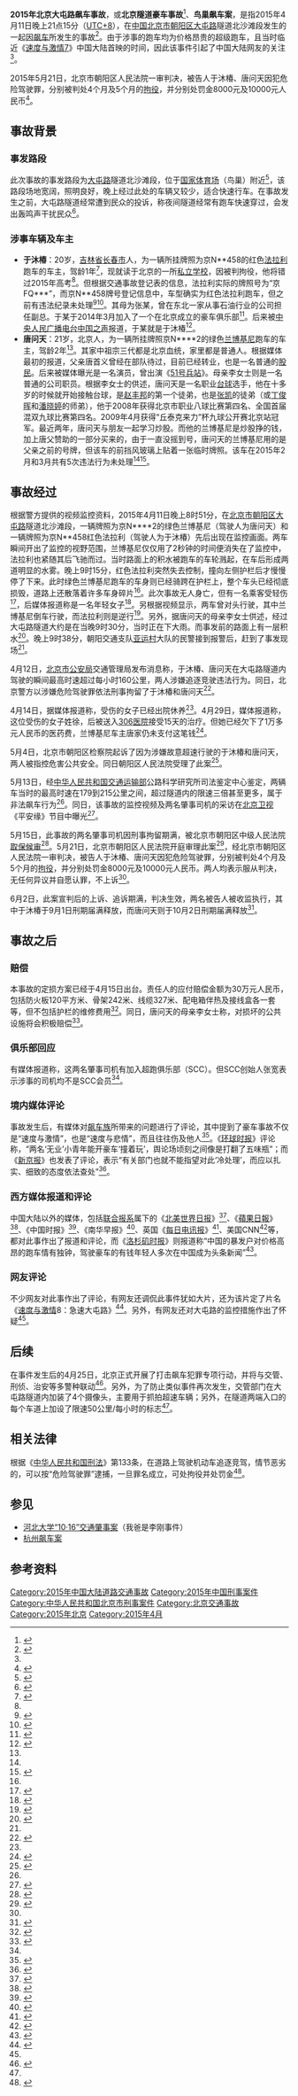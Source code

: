 {{noteTA
|1=zh-cn:速度与激情; zh-hk:狂野時速; zh-tw:玩命關頭;
|2=zh-cn:兰博基尼; zh-tw:藍寶堅尼; zh-hk:林寶堅尼;
}}
{{NoteUTC+8}}
{{Infobox civilian attack
|title=2015年北京大屯路飙车事故
|image= 
|caption=
|map=
|map_caption=
|location={{CHN}}[[北京市|北京市]]<br>[[朝阳区|朝阳区]][[大屯路|大屯路]]隧道（北沙滩段）
|coordinates=
|date=2015-04-11
|time=21:15
|timezone=[[UTC+8|UTC+8]]
|target=
|motive=飙车、超速行驶
|type=驾车
|weapontitle=涉案物件
|weapons=一辆牌照为京N**458的红色[[法拉利|法拉利]]跑车（实际为京FQ****）<br>一辆牌照为京N****2的绿色[[兰博基尼|兰博基尼]]跑车
|fatalities=
|injuries=1
|victim=
|perp=于沐椿（法拉利车主，被判处拘役4个月）<br>唐问天（兰博基尼车主，被判处拘役5个月）
|susperp=
|numpart=
|dfen=
}}

'''2015年北京大屯路飙车事故'''，或'''北京隧道豪车事故'''<ref>{{cite news|title=北京隧道豪车事故|url=http://news.ifeng.com/mainland/special/bjsdhcsg/|publisher=凤凰网|date=|accessdate=2015-04-24|deadurl=no|archiveurl=https://web.archive.org/web/20150423163150/http://news.ifeng.com/mainland/special/bjsdhcsg/|archivedate=2015-04-23}}</ref>、'''鸟巢飙车案'''，是指2015年4月11日晚上21点15分（[[UTC+8|UTC+8]]），在[[中国|中国]][[北京市|北京市]][[朝阳区|朝阳区]][[大屯路|大屯路]]隧道北沙滩段发生的一起因[[飙车|飙车]]所发生的事故<ref>{{cite news |title=北京大屯路隧道两跑车发生事故 1人受伤 |url=http://news.xinhuanet.com/photo/2015-04/12/c_127679979.htm? |publisher=新华网 |date=2015-04-12 |accessdate=2015-04-24 |deadurl=no |archiveurl=https://web.archive.org/web/20150518140136/http://news.xinhuanet.com/photo/2015-04/12/c_127679979.htm |archivedate=2015-05-18 }}</ref>。由于涉事的跑车均为价格昂贵的超级跑车，且当时临近《[[速度与激情7|速度与激情7]]》中国大陆首映的时间，因此该事件引起了中国大陆网友的关注<ref name="调查"/>。

2015年5月21日，北京市朝阳区人民法院一审判决，被告人于沐椿、唐问天因犯危险驾驶罪，分别被判处4个月及5个月的[[拘役|拘役]]，并分别处罚金8000元及10000元人民币<ref name="判决">{{cite news |title=鸟巢飙车案两司机分别被判拘役5个月、4个月 |url=http://news.ifeng.com/a/20150521/43807312_0.shtml |publisher=中新网 |date=2015-05-21 |accessdate=2015-05-22 |deadurl=no |archiveurl=https://web.archive.org/web/20150524112434/http://news.ifeng.com/a/20150521/43807312_0.shtml |archivedate=2015-05-24 }}</ref>。

==事故背景==
===事发路段===
此次事故的事发路段为[[大屯路|大屯路]]隧道北沙滩段，位于[[国家体育场_(北京)|国家体育场]]（鸟巢）附近<ref>{{cite news|title=鸟巢附近法拉利撞毁兰博基尼|url=http://news.eastday.com/eastday/13news/auto/news/society/u7ai3770927_K4.html|publisher=东方网|date=2015-04-13|accessdate=2015-04-24|deadurl=no|archiveurl=https://web.archive.org/web/20160304210124/http://news.eastday.com/eastday/13news/auto/news/society/u7ai3770927_K4.html|archivedate=2016-03-04}}</ref>，该路段场地宽阔，照明良好，晚上经过此处的车辆又较少，适合快速行车。在事故发生之前，大屯路隧道经常遭到民众的投诉，称夜间隧道经常有跑车快速穿过，会发出轰鸣声干扰民众<ref name="调查">{{cite news|title=北京豪车相撞事故调查:大屯路隧道被称飙车胜地|url=http://news.163.com/15/0413/13/AN37OTQA00014JB5.html|publisher=网易|date=2015-04-13|accessdate=2015-04-24|deadurl=yes|archiveurl=https://web.archive.org/web/20150418155225/http://news.163.com/15/0413/13/AN37OTQA00014JB5.html|archivedate=2015-04-18}}</ref>。

===涉事车辆及车主===
*'''于沐椿'''：20岁，[[吉林省|吉林省]][[长春市|长春市]]人，为一辆所挂牌照为京N**458的红色[[法拉利|法拉利]]跑车的车主，驾龄1年<ref name="监控视频">{{cite news|title=北京大屯飙车案监控视频曝光 两车均超速3倍以上|url=http://www.china.com.cn/cppcc/2015-05/14/content_35566371.htm|publisher=中国网|date=2015-05-14|accessdate=2015-05-14|deadurl=no|archiveurl=https://web.archive.org/web/20160305021930/http://www.china.com.cn/cppcc/2015-05/14/content_35566371.htm|archivedate=2016-03-05}}</ref>，现就读于北京的一所[[私立学校|私立学校]]，因被判拘役，他将错过2015年高考<ref name="服刑"/>。但根据交通事故登记表的信息，法拉利实际的牌照号为“京FQ***”，而京N**458牌号登记信息中，车型确实为红色法拉利跑车，但之前有违法纪录未处理<ref name="背景">{{cite news|title=北京豪车车祸肇事者父亲：儿子炒股买的兰博基尼|url=http://news.ifeng.com/a/20150414/43543504_0.shtml|publisher=凤凰网|date=2015-04-14|accessdate=2015-04-24|deadurl=no|archiveurl=https://web.archive.org/web/20150416022723/http://news.ifeng.com/a/20150414/43543504_0.shtml|archivedate=2015-04-16}}</ref><ref>{{cite news|title=大屯路隧道两名飙车司机被刑拘|url=http://news.eastday.com/eastday/13news/auto/news/society/u7ai3775646_K4.html|publisher=东方网|date=2015-04-14|accessdate=2015-04-24|deadurl=no|archiveurl=https://web.archive.org/web/20150518090612/http://news.eastday.com/eastday/13news/auto/news/society/u7ai3775646_K4.html|archivedate=2015-05-18}}</ref>。其母为张某，曾在东北一家从事石油行业的公司担任副总。于某于2014年3月加入了一个在北京成立的豪车俱乐部<ref>{{cite news|title=“鸟巢车祸”法拉利车主母亲曾任油企副总|url=http://news.ifeng.com/a/20150417/43570696_0.shtml|publisher=北京青年报|date=2015-04-17|accessdate=2015-04-25|deadurl=no|archiveurl=https://web.archive.org/web/20150420231402/http://news.ifeng.com/a/20150417/43570696_0.shtml|archivedate=2015-04-20}}</ref>。后来被[[中央人民广播电台|中央人民广播电台]][[中国之声|中国之声]]报道，于某就是于沐椿<ref>{{cite news |title=鸟巢飙车案两被告被判拘役罚款 均表示不上诉 |url=http://www.cnr.cn/china/yaowen/20150522/t20150522_518611743.shtml |publisher=中央人民广播电台 |date=2015-05-22 |accessdate=2015-05-22 |archive-date=2019-09-12 |archive-url=https://web.archive.org/web/20190912054939/http://china.cnr.cn/yaowen/20150522/t20150522_518611743.shtml |dead-url=no }}</ref>。
*'''唐问天'''：21岁，北京人，为一辆所挂牌照京N****2的绿色[[兰博基尼|兰博基尼]]跑车的车主，驾龄2年<ref name="监控视频"/>。其家中祖宗三代都是北京血统，家里都是普通人。根据媒体最初的报道，父亲唐首义曾经在部队待过，目前已经转业，也是一名普通的[[股民|股民]]。后来被媒体曝光是一名演员，曾出演《[[51号兵站|51号兵站]]》。母亲李女士则是一名普通的公司职员。根据李女士的供述，唐问天是一名职业[[台球|台球]]选手，他在十多岁的时候就开始接触台球，是[[赵丰邦|赵丰邦]]的第一个徒弟，也是[[张凯|张凯]]的徒弟（或[[丁俊晖|丁俊晖]]和[[潘晓婷|潘晓婷]]的师弟），他于2008年获得北京市职业八球比赛第四名、全国首届混双九球比赛第四名。2009年4月获得“丘泰克来力”杯九球公开赛北京站冠军。最近两年，唐问天与朋友一起学习炒股。而他的兰博基尼是炒股挣的钱，加上唐父赞助的一部分买来的，由于一直没摇到号，唐问天的兰博基尼用的是父亲之前的号牌，但该车的前挡风玻璃上贴着一张临时牌照。该车在2015年2月和3月共有5次违法行为未处理<ref name="背景"/><ref>{{cite news|title=鸟巢车祸兰博基尼车主系丁俊晖师弟 父亲身份曝光|url=http://news.ifeng.com/a/20150415/43558116_0.shtml|publisher=北京电视台|date=2015-04-15|accessdate=2015-04-25|deadurl=no|archiveurl=https://web.archive.org/web/20150417204027/http://news.ifeng.com/a/20150415/43558116_0.shtml|archivedate=2015-04-17}}</ref>。

==事故经过==
根据警方提供的视频监控资料，2015年4月11日晚上8时51分，在[[北京市|北京市]][[朝阳区|朝阳区]][[大屯路|大屯路]]隧道北沙滩段，一辆牌照为京N****2的绿色兰博基尼（驾驶人为唐问天）和一辆牌照为京N**458红色法拉利（驾驶人为于沐椿）先后出现在监控画面。两车瞬间开出了监控的视野范围，兰博基尼仅仅用了2秒钟的时间便消失在了监控中，法拉利也紧随其后飞驰而过。当时路面上的积水被跑车的车轮溅起，在车后形成两道明显的水雾。晚上9时15分，红色法拉利突然失去控制，撞向左侧护栏后才慢慢停了下来。此时绿色兰博基尼跑车的车身则已经骑跨在护栏上，整个车头已经彻底损毁，道路上还散落着许多车身碎片<ref name="监控视频"/>。此次事故无人身亡，但有一名乘客受轻伤<ref>{{cite news|title=大屯路隧道飙车:法拉利撞毁兰博基尼惨烈车祸现场|url=http://news.youth.cn/gn/201504/t20150412_6575682.htm|publisher=中国日报|date=2015-04-12|accessdate=2015-04-24|deadurl=no|archiveurl=https://web.archive.org/web/20150415015309/http://news.youth.cn/gn/201504/t20150412_6575682.htm|archivedate=2015-04-15}}</ref>，后媒体报道称是一名年轻女子<ref name="女子">{{cite news|title=鸟巢豪车车祸受伤女子已出院 车主母亲：不认识她|url=http://news.ifeng.com/a/20150415/43551957_0.shtml|publisher=凤凰网|date=2015-04-15|accessdate=2015-04-24|deadurl=no|archiveurl=https://web.archive.org/web/20150418032033/http://news.ifeng.com/a/20150415/43551957_0.shtml|archivedate=2015-04-18}}</ref>。另根据视频显示，两车曾对头行驶，其中兰博基尼倒车行驶，而法拉利则是逆行<ref>{{cite news|title=北京飙车案细节：兰博基尼倒行法拉利逆行|url=http://news.sina.com.cn/c/2015-04-14/011931713324.shtml?cre=newspagepc&mod=f&loc=1&r=u&rfunc=5|publisher=北京晨报|date=2015-04-14|accessdate=2015-04-24|deadurl=no|archiveurl=https://web.archive.org/web/20150518090058/http://news.sina.com.cn/c/2015-04-14/011931713324.shtml?cre=newspagepc&mod=f&loc=1&r=u&rfunc=5|archivedate=2015-05-18}}</ref>。另外，据唐问天的母亲李女士供述，经过大屯路隧道大约是在当晚9时30分，当时正在下大雨。而事发前的路面上有一层积水<ref name="身份">{{cite news|title=大屯路隧道飙车：两车主身份背景曝光|url=http://d.youth.cn/shrgch/201504/t20150418_6586195_1.htm|publisher=中国青年网|date=2015-04-17|accessdate=2015-04-24|deadurl=yes|archiveurl=https://web.archive.org/web/20150518092735/http://d.youth.cn/shrgch/201504/t20150418_6586195_1.htm|archivedate=2015-05-18}}</ref>。晚上9时38分，朝阳交通支队[[亚运村|亚运村]]大队的民警接到报警后，赶到了事发现场<ref name="监控视频"/>。

4月12日，[[北京市公安局|北京市公安局]]交通管理局发布消息称，于沐椿、唐问天在大屯路隧道内驾驶的瞬间最高时速超过每小时160公里，两人涉嫌追逐竞驶违法行为。同日，北京警方以涉嫌危险驾驶罪依法刑事拘留了于沐椿和唐问天<ref>{{cite news|title=警方通报：确实在飙车，两无业司机已刑拘|url=http://news.sina.com.cn/c/2015-04-14/032031713696.shtml?cre=sinapc&mod=g&loc=20&r=u&rfunc=3&from=wap|publisher=钱江晚报|date=2015-04-13|accessdate=2015-04-24|deadurl=no|archiveurl=https://web.archive.org/web/20150521184535/http://news.sina.com.cn/c/2015-04-14/032031713696.shtml?cre=sinapc&mod=g&loc=20&r=u&rfunc=3&from=wap|archivedate=2015-05-21}}</ref>。

4月14日，据媒体报道称，受伤的女子已经出院休养<ref name="女子"/>。4月29日，媒体报道称，这位受伤的女子姓徐，后被送入[[中国人民解放军第三〇六医院|306医院]]接受15天的治疗。但她已经欠下了1万多元人民币的医药费，兰博基尼车主唐家仍未支付这笔钱<ref name="治疗">{{cite news|title=北京飙车案受伤女子首露面 称唐家已停付医药费|url=http://news.sina.com.cn/c/2015-04-30/030031778144.shtml|publisher=京华时报|date=2015-04-30|accessdate=2015-04-30|deadurl=no|archiveurl=https://web.archive.org/web/20150503010633/http://news.sina.com.cn/c/2015-04-30/030031778144.shtml|archivedate=2015-05-03}}</ref>。

5月4日，北京市朝阳区检察院起诉了因为涉嫌故意超速行驶的于沐椿和唐问天，两人被指控危害公共安全。同日朝阳区人民法院受理了此案<ref>{{cite news|title=大屯路隧道飙车案两司机被公诉|url=http://finance.ifeng.com/a/20150505/13682571_0.shtml|publisher=新京报|date=2015-05-05|accessdate=2015-05-05|deadurl=no|archiveurl=https://web.archive.org/web/20150505055437/http://finance.ifeng.com/a/20150505/13682571_0.shtml|archivedate=2015-05-05}}</ref>。

5月13日，经[[中华人民共和国交通运输部|中华人民共和国交通运输部]]公路科学研究所司法鉴定中心鉴定，两辆车当时的最高时速在179到215公里之间，超过隧道内的限速三倍甚至更多，属于非法飙车行为<ref name="监控视频"/>。同日，该事故的监控视频及两名肇事司机的采访在[[北京卫视|北京卫视]]《平安缘》节目中曝光<ref>{{cite news|title=《身边·平安缘》第十七期：兰博基尼法拉利撞车之谜|url=http://tv.brtn.cn/20150513/VIDE1431529584325423.shtml|publisher=北京电视台|date=2015-05-13|accessdate=2015-05-14|deadurl=yes|archiveurl=https://web.archive.org/web/20150518082410/http://tv.brtn.cn/20150513/VIDE1431529584325423.shtml|archivedate=2015-05-18}}</ref>。

{{Wikisourcehas|北京市朝阳区人民法院（2015）朝刑初字第1198号刑事判决书}}

5月15日，此事故的两名肇事司机因刑事拘留期满，被北京市朝阳区中级人民法院[[取保候审|取保候审]]<ref>{{cite news|title=大屯路隧道飙车案两被告人取保候审|url=http://world.huanqiu.com/hot/2015-05/6450287.html|publisher=京华时报|date=2015-05-16|accessdate=2015-05-21|deadurl=no|archiveurl=https://web.archive.org/web/20150521152803/http://world.huanqiu.com/hot/2015-05/6450287.html|archivedate=2015-05-21}}</ref>。5月21日，北京市朝阳区人民法院开庭审理此案<ref>{{cite news|title=北京大屯路豪车飙车案今日开审 两名司机被诉危险驾驶罪|url=http://www.thepaper.cn/newsDetail_forward_1333466|publisher=中国新闻网|date=2015-05-21|accessdate=2015-05-21|deadurl=no|archiveurl=https://web.archive.org/web/20150521132250/http://www.thepaper.cn/newsDetail_forward_1333466|archivedate=2015-05-21}}</ref>，经北京市朝阳区人民法院一审判决，被告人于沐椿、唐问天因犯危险驾驶罪，分别被判处4个月及5个月的[[拘役|拘役]]，并分别处罚金8000元及10000元人民币。两人均表示服从判决，无任何异议并自愿认罪，不上诉<ref name="判决"/>。

6月2日，此案宣判后的上诉、追诉期满，判决生效，两名被告人被收监执行，其中于沐椿于9月1日刑期届满释放，而唐问天则于10月2日刑期届满释放<ref name="服刑">{{cite news|title=北京鸟巢飙车司机被收监服刑 错过高考称糟透了|url=http://news.163.com/api/15/0603/03/AR5HTHCF00014AED.html|publisher=中国青年网|date=2015-06-03|accessdate=2015-06-03|deadurl=yes|archiveurl=https://archive.is/20150604031336/http://news.163.com/api/15/0603/03/AR5HTHCF00014AED.html|archivedate=2015-06-04}}</ref>。

==事故之后==
===赔偿===
本事故的定损方案已经于4月15日出台。责任人的应付赔偿金额为30万元人民币，包括防火板120平方米、骨架242米、线缆327米、配电箱伴热及接线盒各一套等，但不包括护栏的维修费用<ref>{{cite news|title=北京大屯豪车飙车损毁隧道 初步计算须赔30万|url=http://news.sohu.com/20150416/n411349876.shtml|publisher=搜狐|date=2015-04-16|accessdate=2015-04-24|deadurl=no|archiveurl=https://web.archive.org/web/20150419011017/http://news.sohu.com/20150416/n411349876.shtml|archivedate=2015-04-19}}</ref>。同日，唐问天的母亲李女士称，对损坏的公共设施将会积极赔偿<ref>{{cite news|title=鸟巢车祸兰博基尼车主母亲：儿子超速 积极赔偿|url=http://news.ifeng.com/a/20150416/43560811_0.shtml|publisher=新京报|date=2015-04-16|accessdate=2015-04-24|deadurl=no|archiveurl=https://web.archive.org/web/20150719002352/http://news.ifeng.com/a/20150416/43560811_0.shtml|archivedate=2015-07-19}}</ref>。

===俱乐部回应===
有媒体报道称，这两名肇事司机有加入超跑俱乐部（SCC）。但SCC创始人张宽表示涉事的司机均不是SCC会员<ref name="身份"/>。

===境内媒体评论===
事故发生后，有媒体对[[飆車族|飙车族]]所带来的问题进行了评论，其中提到了豪车事故不仅是“速度与激情”，也是“速度与悲情”，而且往往伤及他人<ref>{{cite news|title=飙车案明显增多 富二代的飙车激情不减|url=http://auto.163.com/15/0421/08/ANN9393200084TV6.html|publisher=时代周报|date=2015-04-21|accessdate=2015-04-24|deadurl=no|archiveurl=https://web.archive.org/web/20160305012751/http://auto.163.com/15/0421/08/ANN9393200084TV6.html|archivedate=2016-03-05}}</ref>。《[[环球时报|环球时报]]》评论称，“两名‘无业’小青年能开豪车‘撞着玩’，舆论场顷刻之间像是打翻了五味瓶”；而《[[新京报|新京报]]》也发表了评论，表示“有关部门也就不能指望对此‘冷处理’，而应以扎实、细致的态度依法查处”<ref>{{cite news |title=大屯路隧道事故：“无业”青年何能飚“豪车”？ |url=http://m.news.cntv.cn/2015/04/14/ARTI1429020431686524.shtmll |publisher=中国中央电视台 |date=2015-04-14 |accessdate=2015-04-24 |archive-date=2019-09-12 |archive-url=https://web.archive.org/web/20190912054940/http://www.cntv.cn/error.html |dead-url=no }}</ref>。

===西方媒体报道和评论===
中国大陆以外的媒体，包括[[联合报系|联合报系]]属下的《[[北美世界日報|北美世界日报]]》<ref>{{cite news|title=京超跑車禍 法拉利駕駛母親 曾掌油企|url=http://udn.com/news/story/7332/843595-%E4%BA%AC%E8%B6%85%E8%B7%91%E8%BB%8A%E7%A6%8D-%E6%B3%95%E6%8B%89%E5%88%A9%E9%A7%95%E9%A7%9B%E6%AF%8D%E8%A6%AA-%E6%9B%BE%E6%8E%8C%E6%B2%B9%E4%BC%81|publisher=世界日報|date=2015-04-18|accessdate=2015-04-24|deadurl=no|archiveurl=https://web.archive.org/web/20150419035817/http://udn.com/news/story/7332/843595-%E4%BA%AC%E8%B6%85%E8%B7%91%E8%BB%8A%E7%A6%8D-%E6%B3%95%E6%8B%89%E5%88%A9%E9%A7%95%E9%A7%9B%E6%AF%8D%E8%A6%AA-%E6%9B%BE%E6%8E%8C%E6%B2%B9%E4%BC%81|archivedate=2015-04-19}}</ref>、《[[苹果日报_(香港)|蘋果日報]]》<ref>{{cite news|title=【玩命車禍】法拉利司機大起底 母親曾係油公司高層|url=http://hk.apple.nextmedia.com/realtime/china/20150417/53643088|publisher=苹果日报|date=2015-04-17|accessdate=2015-04-24|deadurl=no|archiveurl=https://web.archive.org/web/20150419223441/http://hk.apple.nextmedia.com/realtime/china/20150417/53643088|archivedate=2015-04-19}}</ref>、《中国时报》<ref>{{cite news|title=炒股買藍寶堅尼 飆速撞爛被刑拘|url=http://www.chinatimes.com/realtimenews/20150414002715-260409|publisher=中时电子报|date=2015-04-14|accessdate=2015-04-24|deadurl=no|archiveurl=https://web.archive.org/web/20150416223035/http://www.chinatimes.com/realtimenews/20150414002715-260409|archivedate=2015-04-16}}</ref>、《南华早报》<ref>{{cite news|title=京豪車相撞 蘭博基尼車主家長：非官非商炒股購車|url=http://www.nanzao.com/tc/national/14cb5d87fa0a6bb/jing-hao-che-xiang-zhuang-lan-bo-ji-ni-che-zhu-jia-zhang-fei-guan-fei-shang-chao-gu-gou-che|publisher=南华早报中文网|date=2015-04-14|accessdate=2015-04-24|deadurl=yes|archiveurl=https://web.archive.org/web/20160827015402/http://www.nanzao.com/tc/national/14cb5d87fa0a6bb/jing-hao-che-xiang-zhuang-lan-bo-ji-ni-che-zhu-jia-zhang-fei-guan-fei-shang-chao-gu-gou-che|archivedate=2016-08-27}}</ref>、英国《[[每日电讯报|每日电讯报]]》<ref>{{cite news|title=Beijing pensioners demand clampdown on Fast and Furious style racing contests|url=http://www.telegraph.co.uk/news/worldnews/asia/china/11532627/Beijing-pensioners-demand-clampdown-on-Fast-and-Furious-style-racing-contests.html|publisher=每日电讯报|date=13 Apr 2015|accessdate=2015-04-24|deadurl=no|archiveurl=https://web.archive.org/web/20150420064930/http://www.telegraph.co.uk/news/worldnews/asia/china/11532627/Beijing-pensioners-demand-clampdown-on-Fast-and-Furious-style-racing-contests.html|archivedate=2015-04-20}}</ref>、美国CNN<ref>{{cite news|title=China: Luxury cars wrecked in 'Fast and Furious' collision|url=http://www.cnn.com/2015/04/13/asia/china-beijing-car-crash/|publisher=CNN|date=13 Apr 2015|accessdate=2015-04-24|deadurl=no|archiveurl=https://web.archive.org/web/20150418034703/http://www.cnn.com/2015/04/13/asia/china-beijing-car-crash/|archivedate=2015-04-18}}</ref>等，都对此事作出了报道和评论，而《[[洛杉磯時報|洛杉矶时报]]》则报道称“中国的暴发户对价格高昂的跑车情有独钟，驾驶豪车的有钱年轻人多次在中国成为头条新闻”<ref>{{cite news|title=外媒评北京隧道飙车事故：中国暴发户就爱跑车|url=http://news.ifeng.com/a/20150415/43551194_0.shtml|publisher=参考消息|date=2015-04-15|accessdate=2015-04-24|deadurl=no|archiveurl=https://web.archive.org/web/20150418084107/http://news.ifeng.com/a/20150415/43551194_0.shtml|archivedate=2015-04-18}}</ref>。

===网友评论===
不少网友对此事作出了评论，有网友还调侃此事件犹如大片，还为该片定了片名《[[速度与激情|速度与激情]]8：急速大屯路》<ref>{{cite news|title=亲爱的，牛市来了，我们去炒股买豪车吧|url=http://www.thepaper.cn/newsDetail_forward_1320952|publisher=澎湃新闻|date=2015-04-15|accessdate=2015-04-24|deadurl=no|archiveurl=https://web.archive.org/web/20150417020825/http://www.thepaper.cn/newsDetail_forward_1320952|archivedate=2015-04-17}}</ref>。另外，有网友还对大屯路的监控措施作出了怀疑<ref name="女子"/>。

==后续==
在事件发生后的4月25日，北京正式开展了打击飙车犯罪专项行动，并将与交管、刑侦、治安等多警种联动<ref>{{cite news|title=北京多警种联合打击飙车违法犯罪|url=http://news.sohu.com/20150425/n411883091.shtml|publisher=法制晚报|date=2015-04-25|accessdate=2015-04-26|deadurl=no|archiveurl=https://web.archive.org/web/20150711163539/http://news.sohu.com/20150425/n411883091.shtml|archivedate=2015-07-11}}</ref>。另外，为了防止类似事件再次发生，交管部门在大屯路隧道内加装了4个摄像头，主要用于抓拍超速车辆；另外，在隧道两端入口的每个车道上加设了限速50公里/每小时的标志<ref name="治疗"/>。

==相关法律==
根据《[[中华人民共和国刑法|中华人民共和国刑法]]》第133条，在道路上驾驶机动车追逐竞驾，情节恶劣的，可以按“危险驾驶罪”逮捕，一旦罪名成立，可处拘役并处罚金<ref>{{cite news|title=大屯路事故是否飙车当严查明断|url=http://news.sina.com.cn/o/2015-04-13/021931709336.shtml#0|publisher=京华时报|date=2015-04-13|accessdate=2015-04-26|deadurl=no|archiveurl=https://web.archive.org/web/20160304101853/http://news.sina.com.cn/o/2015-04-13/021931709336.shtml|archivedate=2016-03-04}}</ref>。

==参见 ==
* [[河北大学“10·16”交通肇事案|河北大学“10·16”交通肇事案]]（我爸是李刚事件）
* [[杭州飙车案|杭州飙车案]]

==参考资料==
{{Reflist|2}}

[[Category:2015年中国大陆道路交通事故|Category:2015年中国大陆道路交通事故]]
[[Category:2015年中国刑事案件|Category:2015年中国刑事案件]]
[[Category:中华人民共和国北京市刑事案件|Category:中华人民共和国北京市刑事案件]]
[[Category:北京交通事故|Category:北京交通事故]]
[[Category:2015年北京|Category:2015年北京]]
[[Category:2015年4月|Category:2015年4月]]